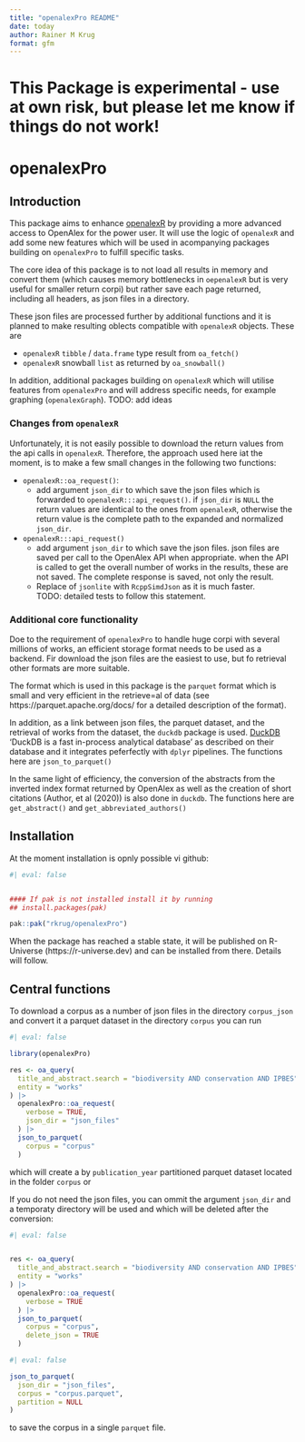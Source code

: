 ```yaml
---
title: "openalexPro README"
date: today
author: Rainer M Krug
format: gfm
---
```


# This Package is experimental - use at own risk, but please let me know if things do not work!

# openalexPro

## Introduction

This package aims to enhance [openalexR](https://github.com/openalex/openalexR) by providing a more advanced access to OpenAlex for the power user.
It will use the logic of `openalexR` and add some new features which will be used in acompanying packages building on `openalexPro` to fulfill specific tasks.

The core idea of this package is to not load all results in memory and convert them (which causes memory bottlenecks in `oepenalexR` but is very useful for smaller return corpi) but rather save each page returned, including all headers, as json files in a directory.

These json files are processed further by additional functions and it is planned to make resulting oblects compatible with `openalexR` objects. These are

<!-- - `openalexR` `list` type result from `oa_fetch()` -->
- `openalexR` `tibble` / `data.frame` type result from `oa_fetch()`
- `openalexR` snowball `list` as returned by `oa_snowball()`

In addition, additional packages building on `openalexR` which will utilise features from `openalexPro` and will address specific needs, for example graphing (`openalexGraph`).
TODO: add ideas

### Changes from `openalexR`

Unfortunately, it is not easily possible to download the return values from the api calls in `openalexR`. Therefore, the approach used here iat the moment, is to make a few small changes in the following two functions:

- `openalexR::oa_request()`:
  - add argument `json_dir` to which save the json files which is forwarded to `openalexR:::api_request()`. if `json_dir` is `NULL` the return values are identical to the ones from `openalexR`, otherwise the return value is the complete path to the expanded and normalized `json_dir`.
- `openalexR:::api_request()`
  - add argument `json_dir` to which save the json files. json files are saved per call to the OpenAlex API when appropriate. when the API is called to get the overall number of works in the results, these are not saved. The complete response is saved, not only the result.
  - Replace of `jsonlite` with `RcppSimdJson` as it is much faster.  
    TODO: detailed tests to follow this statement.

### Additional core functionality

Doe to the requirement of `openalexPro` to handle huge corpi with several millions of works, an efficient storage format needs to be used as a backend. Fir download the json files are the easiest to use, but fo retrieval other formats are more suitable.

The format which is used in this package is the `parquet` format which is small and very efficient in the retrieve=al of data (see https://parquet.apache.org/docs/ for a detailed description of the format).

In addition, as a link between json files, the parquet dataset, and the retrieval of works from the dataset, the `duckdb` package is used. [DuckDB](https://duckdb.org) 'DuckDB is a fast in-process analytical database' as described on their database and it integrates peferfectly with `dplyr` pipelines. The functions here are `json_to_parquet()`

In the same light of efficiency, the conversion of the abstracts from the inverted index format returned by OpenAlex as well as the creation of short citations (Author, et al (2020)) is also done in `duckdb`. The functions here are `get_abstract()` and `get_abbreviated_authors()`

## Installation

At the moment installation is opnly possible vi github:

```r
#| eval: false


#### If pak is not installed install it by running
## install.packages(pak)

pak::pak("rkrug/openalexPro")
```

When the package has reached a stable state, it will be published on R-Universe (https://r-universe.dev) and can be installed from there. Details will follow.

## Central functions

To download a corpus as a number of json files in the directory `corpus_json` and convert it a parquet dataset in the directory `corpus` you can run

```r
#| eval: false

library(openalexPro)

res <- oa_query(
  title_and_abstract.search = "biodiversity AND conservation AND IPBES",
  entity = "works"
) |>
  openalexPro::oa_request(
    verbose = TRUE,
    json_dir = "json_files"
  ) |>
  json_to_parquet(
    corpus = "corpus"
  )
```

which will create a by `publication_year` partitioned parquet dataset located in the folder `corpus` or

If you do not need the json files, you can ommit the argument `json_dir` and a temporaty directory will be used and which will be deleted after the conversion:

```r
#| eval: false


res <- oa_query(
  title_and_abstract.search = "biodiversity AND conservation AND IPBES",
  entity = "works"
) |>
  openalexPro::oa_request(
    verbose = TRUE
  ) |>
  json_to_parquet(
    corpus = "corpus",
    delete_json = TRUE
  )
```



```r
#| eval: false

json_to_parquet(
  json_dir = "json_files",
  corpus = "corpus.parquet",
  partition = NULL
)
```

to save the corpus in a single `parquet` file.